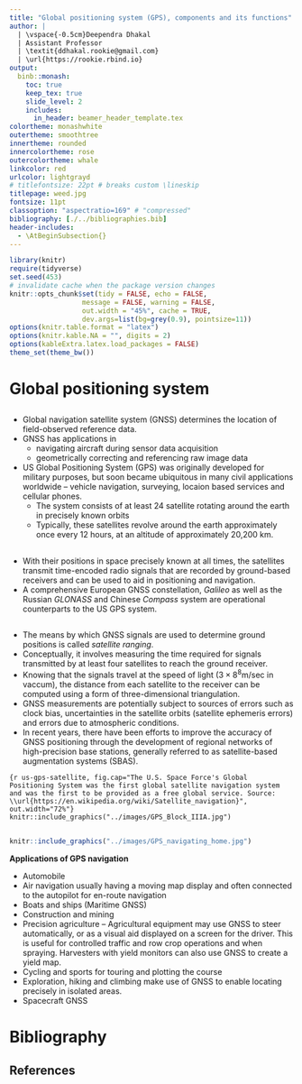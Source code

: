```yaml
---
title: "Global positioning system (GPS), components and its functions"
author: |
  | \vspace{-0.5cm}Deependra Dhakal
  | Assistant Professor
  | \textit{ddhakal.rookie@gmail.com}
  | \url{https://rookie.rbind.io}
output: 
  binb::monash:
    toc: true
    keep_tex: true
    slide_level: 2
    includes:
      in_header: beamer_header_template.tex
colortheme: monashwhite
outertheme: smoothtree
innertheme: rounded
innercolortheme: rose
outercolortheme: whale
linkcolor: red
urlcolor: lightgrayd
# titlefontsize: 22pt # breaks custom \lineskip
titlepage: weed.jpg
fontsize: 11pt
classoption: "aspectratio=169" # "compressed"
bibliography: [./../bibliographies.bib]
header-includes: 
  - \AtBeginSubsection{}
---
```


```r
library(knitr)
require(tidyverse)
set.seed(453)
# invalidate cache when the package version changes
knitr::opts_chunk$set(tidy = FALSE, echo = FALSE, 
                  message = FALSE, warning = FALSE,
                  out.width = "45%", cache = TRUE, 
                  dev.args=list(bg=grey(0.9), pointsize=11))
options(knitr.table.format = "latex")
options(knitr.kable.NA = "", digits = 2)
options(kableExtra.latex.load_packages = FALSE)
theme_set(theme_bw())
```

# Global positioning system

##

- Global navigation satellite system (GNSS) determines the location of field-observed reference data.
- GNSS has applications in
  - navigating aircraft during sensor data acquisition
  - geometrically correcting and referencing raw image data
- US Global Positioning System (GPS) was originally developed for military purposes, but soon became ubiquitous in many civil applications worldwide -- vehicle navigation, surveying, locaion based services and cellular phones.
  - The system consists of at least 24 satellite rotating around the earth in precisely known orbits
  - Typically, these satellites revolve around the earth approximately once every 12 hours, at an altitude of approximately 20,200 km.

##

- With their positions in space precisely known at all times, the satellites transmit time-encoded radio signals that are recorded by ground-based receivers and can be used to aid in positioning and navigation.
- A comprehensive European GNSS constellation, _Galileo_ as well as the Russian _GLONASS_ and Chinese _Compass_ system are operational counterparts to the US GPS system.

##

\bcolumns
\column{0.6\textwidth}
\footnotesize
- The means by which GNSS signals are used to determine ground positions is called _satellite ranging_.
- Conceptually, it involves measuring the time required for signals transmitted by at least four satellites to reach the ground receiver.
- Knowing that the signals travel at the speed of light ($\mathrm{3 \times 8^8 m/sec}$ in vaccum), the distance from each satellite to the receiver can be computed using a form of three-dimensional triangulation.
- GNSS measurements are potentially subject to sources of errors such as clock bias, uncertainties in the satellite orbits (satellite ephemeris errors) and errors due to atmospheric conditions.
- In recent years, there have been efforts to improve the accuracy of GNSS positioning through the development of regional networks of high-precision base stations, generally referred to as satellite-based augmentation systems (SBAS).

\column{0.4\textwidth}

```{r us-gps-satellite, fig.cap="The U.S. Space Force's Global Positioning System was the first global satellite navigation system and was the first to be provided as a free global service. Source: \\url{https://en.wikipedia.org/wiki/Satellite_navigation}", out.width="72%"}
knitr::include_graphics("../images/GPS_Block_IIIA.jpg")
```

\ecolumns

##

\bcolumns
\column{0.3\textwidth}

```r
knitr::include_graphics("../images/GPS_navigating_home.jpg")
```

\column{0.7\textwidth}
\small

**Applications of GPS navigation**

- Automobile
- Air navigation usually having a moving map display and often connected to the autopilot for en-route navigation
- Boats and ships (Maritime GNSS)
- Construction and mining
- Precision agriculture --  Agricultural equipment may use GNSS to steer automatically, or as a visual aid displayed on a screen for the driver. This is useful for controlled traffic and row crop operations and when spraying. Harvesters with yield monitors can also use GNSS to create a yield map.
- Cycling and sports for touring and plotting the course
- Exploration, hiking and climbing make use of GNSS to enable locating precisely in isolated areas.
- Spacecraft GNSS

\ecolumns

# Bibliography

## References
